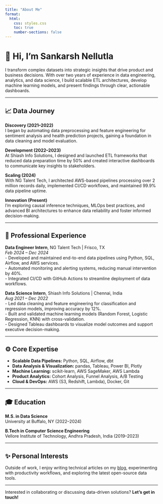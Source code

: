```yaml
---
title: "About Me"
format:
  html:
    css: styles.css
    toc: true
    number-sections: false
---
```


# 👋 Hi, I’m Sankarsh Nellutla

I transform complex datasets into strategic insights that drive product and business decisions. With over two years of experience in data engineering, analytics, and data science, I build scalable ETL architectures, develop machine learning models, and present findings through clear, actionable dashboards.

---

## 📈 Data Journey { .incremental }

**Discovery (2021–2022)**  
I began by automating data preprocessing and feature engineering for sentiment analysis and health prediction projects, gaining a foundation in data cleaning and model evaluation.

**Development (2022–2023)**  
At Shiash Info Solutions, I designed and launched ETL frameworks that reduced data preparation time by 50% and created interactive dashboards to communicate key insights to stakeholders.

**Scaling (2024)**  
With NG Talent Tech, I architected AWS-based pipelines processing over 2 million records daily, implemented CI/CD workflows, and maintained 99.9% data pipeline uptime.

**Innovation (Present)**  
I’m exploring causal inference techniques, MLOps best practices, and advanced BI architectures to enhance data reliability and foster informed decision-making.

---

## 💼 Professional Experience { .incremental }

**Data Engineer Intern**, NG Talent Tech | Frisco, TX  
*Feb 2024 – Dec 2024*  
- Developed and maintained end-to-end data pipelines using Python, SQL, Airflow, and AWS services.  
- Automated monitoring and alerting systems, reducing manual intervention by 40%.  
- Integrated CI/CD with GitHub Actions to streamline deployment of data workflows.

**Data Science Intern**, Shiash Info Solutions | Chennai, India  
*Aug 2021 – Dec 2022*  
- Led data cleaning and feature engineering for classification and regression models, improving accuracy by 12%.  
- Built and validated machine learning models (Random Forest, Logistic Regression, KNN) with cross-validation.  
- Designed Tableau dashboards to visualize model outcomes and support executive decision-making.

---

## ⚙️ Core Expertise { .incremental }

- **Scalable Data Pipelines:** Python, SQL, Airflow, dbt  
- **Data Analysis & Visualization:** pandas, Tableau, Power BI, Plotly  
- **Machine Learning:** scikit-learn, AWS SageMaker, AWS Lambda  
- **Product Analytics:** Cohort Analysis, Funnel Analysis, A/B Testing  
- **Cloud & DevOps:** AWS (S3, Redshift, Lambda), Docker, Git

---

## 🎓 Education { .incremental }

**M.S. in Data Science**  
University at Buffalo, NY (2022–2024)

**B.Tech in Computer Science Engineering**  
Vellore Institute of Technology, Andhra Pradesh, India (2019–2023)

---

## ✨ Personal Interests { .incremental }

Outside of work, I enjoy writing technical articles on my [blog](blog.html), experimenting with productivity workflows, and exploring the latest open-source data tools.

---

Interested in collaborating or discussing data-driven solutions? **Let’s get in touch!**